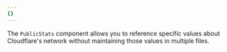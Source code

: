 ```yaml
---
{}
---
```


The `PublicStats` component allows you to reference specific values about Cloudflare's network without maintaining those values in multiple files.